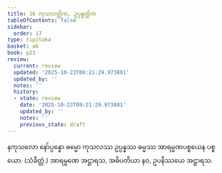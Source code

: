```yaml
---
title: 16 ကုသလတ္တိက, ဥပ္ပန္နတ္တိက
tableOfContents: false
sidebar:
  order: 17
type: tipitaka
basket: ab
book: p23
review:
  current: review
  updated: '2025-10-23T09:21:29.973801'
  updated_by: ''
  notes: ''
  history:
  - state: review
    date: '2025-10-23T09:21:29.973801'
    updated_by: ''
    notes: ''
    previous_state: draft
---
```



<ReviewStatus review={frontmatter.review} showDetails={true} />

<HypothesisAnnotation frontmatter={frontmatter} />

<DynamicBreadcrumb />

<Division number="20" book="p23" e="ch" v="40" p="409">

<Paragraph number="69" book="p23">
နကုသလော နော်ပ္ပန္နော ဓမ္မော ကုသလဿ ဥပ္ပန္နဿ ဓမ္မဿ အာရမ္မဏပစ္စယေန ပစ္စယော. (သံခိတ္တံ.)
</Paragraph>

<Paragraph number="70" book="p23">
အာရမ္မဏေ အဋ္ဌာရသ, အဓိပတိယာ နဝ, ဥပနိဿယေ အဋ္ဌာရသ.
</Paragraph>
</Division>